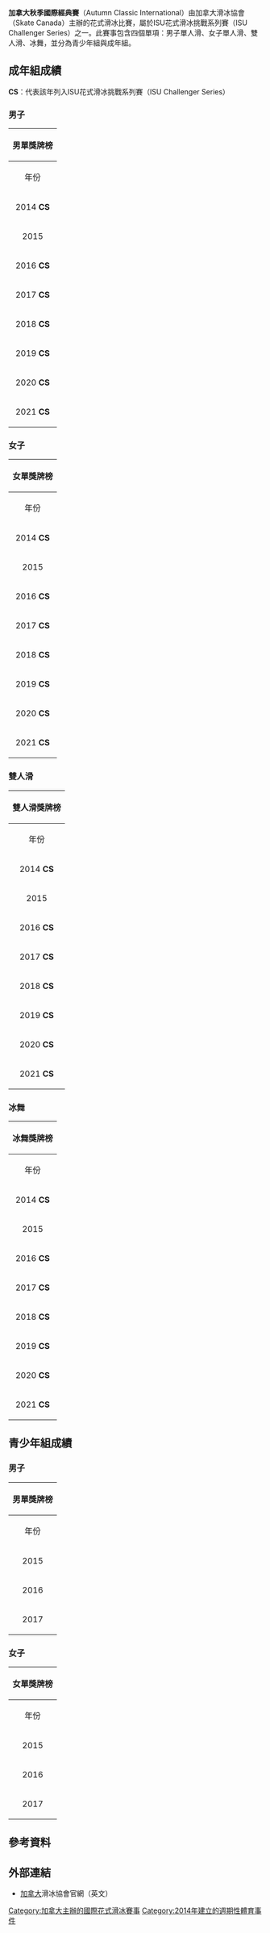 '''加拿大秋季國際經典賽'''（Autumn Classic International）由加拿大滑冰協會（Skate Canada）主辦的花式滑冰比賽，屬於ISU花式滑冰挑戰系列賽（ISU Challenger Series）之一。此賽事包含四個單項：男子單人滑、女子單人滑、雙人滑、冰舞，並分為青少年組與成年組。

== 成年組成績 ==
'''CS'''：代表該年列入ISU花式滑冰挑戰系列賽（ISU Challenger Series）

=== 男子 ===
{| class="wikitable" style="margin-bottom: 10px;"
! align="center" colspan="6" |男單獎牌榜
|-
! 年份
!地點
| align="center" bgcolor="gold" |'''金'''
| align="center" bgcolor="silver" |'''銀'''
| align="center" bgcolor="cc9966" |'''銅'''
!備註
|-
| 2014 '''CS'''
|[[巴里|巴里]]
| {{Flagicon|USA}} Ross Miner 
| {{Flagicon|CAN}} Nam Nguyen 
| {{Flagicon|CAN}} Jeremy Ten 
| <ref name="ACI2014"><cite class="citation web">[http://www.skatecanada.ca/event/2014-autumn-classic-international/ "2014 Autumn Classic International"] {{Wayback|url=http://www.skatecanada.ca/event/2014-autumn-classic-international/ |date=20141017035346 }}. </cite></ref>
|-
| 2015 
| [[巴里|巴里]] 
| {{Flagicon|JPN}} [[羽生結弦|羽生結弦]]
| {{Flagicon|CAN}} Nam Nguyen 
| {{Flagicon|USA}} Sean Rabbitt 
| <ref name="ACI2015"><cite class="citation web">[https://skatecanada.ca/event/2015-autumn-classic-international/ "2015 Autumn Classic International"] {{Wayback|url=https://skatecanada.ca/event/2015-autumn-classic-international/ |date=20180221100344 }}. </cite></ref>
|-
| 2016 '''CS''' 
|[[蒙特婁|蒙特婁]]
| {{Flagicon|JPN}} [[羽生結弦|羽生結弦]] 
| {{Flagicon|UZB}} Misha Ge 
| {{Flagicon|USA}} [[馬克斯·阿隆|馬克斯·阿隆]] 
| <ref name="ACI2016"><cite class="citation web">[https://skatecanada.ca/event/2016-autumn-classic-international/ "2016 Autumn Classic International"] {{Wayback|url=https://skatecanada.ca/event/2016-autumn-classic-international/ |date=20180221100754 }}. </cite></ref>
|-
| 2017 '''CS''' 
|[[蒙特婁|蒙特婁]]
| {{Flagicon|ESP}} [[哈維爾·費南德茲|哈維爾·費南德茲]]
| {{Flagicon|JPN}} [[羽生結弦|羽生結弦]]  
| {{Flagicon|CAN}} [[Keegan_Messing|Keegan Messing]] 
| <ref name="ACI2017"><cite class="citation web">[https://skatecanada.ca/2017-autumn-classic-international/ "2017 Autumn Classic International"] {{Wayback|url=https://skatecanada.ca/2017-autumn-classic-international/ |date=20190129104831 }}. </cite></ref>
|-
| 2018 '''CS''' 
|[[奥克维尔_(安大略省)|奥克維爾]]
| {{Flagicon|JPN}} [[羽生結弦|羽生結弦]]
| {{Flagicon|KOR}} [[車俊煥|車俊煥]]  
| {{Flagicon|CAN}} [[Roman_SADOVSKY|Roman SADOVSKY]]
| <ref name="ACI2018"><cite class="citation web">[https://skatecanada.ca/2018-autumn-classic-international/ "2018 Autumn Classic International"] {{Wayback|url=https://skatecanada.ca/2018-autumn-classic-international/ |date=20190104185225 }}. </cite></ref>
|-
| 2019 '''CS''' 
|[[奥克维尔_(安大略省)|奥克維爾]]
| {{Flagicon|JPN}} [[羽生結弦|羽生結弦]]
| {{Flagicon|FRA}} [[Kevin_AYMOZ|Kevin AYMOZ]]  
| {{Flagicon|CAN}} [[Keegan_Messing|Keegan Messing]]
| <ref name="ACI2019"><cite class="citation web">[https://skatecanada.ca/2019-autumn-classic-international/ "2019 Autumn Classic International"] {{Wayback|url=https://skatecanada.ca/2019-autumn-classic-international/ |date=20190915133125 }}. </cite></ref>
|-
|2020 '''CS'''
|[[奥克维尔_(安大略省)|奥克維爾]]
| colspan="4" |''由於[[2019冠状病毒病疫情|COVID-19 大流行]]而取消''
|-
|2021 '''CS'''
|皮埃爾豐
|{{Flagicon|CAN}} [[Conrad_Orzel|Conrad Orzel]]
|{{Flagicon|CAN}} [[Bennet_Toman|Bennet Toman]]
|{{Flagicon|CAN}} [[Beres_Clements|Beres Clements]]
|
|}

=== 女子 ===
{| class="wikitable" style="margin-bottom: 10px;"
! align="center" colspan="6" |女單獎牌榜
|-
! 年份
! 地點
| align="center" bgcolor="gold" | '''金'''
| align="center" bgcolor="silver" | '''銀'''
| align="center" bgcolor="cc9966" |'''銅'''
!備註
|-
| 2014 '''CS''' 
| [[巴里_(安大略省)|巴里]] 
| {{Flagicon|CAN}} [[加布里埃拉·達勒漫|Gabrielle Daleman]] 
| {{Flagicon|USA}} Angela Wang 
| {{Flagicon|CAN}} Julianne Séguin 
| <ref name="ACI2014"/>
|-
| 2015 
| [[巴里|巴里]] 
| {{Flagicon|KAZ}} [[伊丽莎白·图尔辛巴耶娃|伊莉莎白·圖爾辛巴耶娃]]
| {{Flagicon|JPN}} [[今井遙|今井遙]]
| {{Flagicon|USA}} Angela Wang 
| <ref name="ACI2015"/>
|-
| 2016 '''CS''' 
| [[蒙特利尔|蒙特婁]] 
| {{Flagicon|USA}} [[長洲未來|長洲未來]] 
| {{Flagicon|CAN}} Alaine Chartrand 
| {{Flagicon|KAZ}} [[伊丽莎白·图尔辛巴耶娃|伊莉莎白·圖爾辛巴耶娃]]
| <ref name="ACI2016"/>
|-
| 2017 '''CS''' 
|[[蒙特婁|蒙特婁]]
| {{Flagicon|CAN}} [[凯琳·奥斯蒙德|凱琳·奧斯蒙德]]
| {{Flagicon|JPN}} [[三原舞依|三原舞依]]
| {{Flagicon|KAZ}} [[伊丽莎白·图尔辛巴耶娃|伊莉莎白·圖爾辛巴耶娃]]
| <ref name="ACI2017"/>
|-
|2018 '''CS'''
|[[奥克维尔_(安大略省)|奥克維爾]]
|{{Flagicon|USA}} [[Bradie_Tennell|Bradie Tennell]]
|{{Flagicon|Russia}} [[叶甫根尼娅·梅德韦杰娃|葉甫根尼婭·梅德維傑娃]]
|{{Flagicon|FRA}} [[梅-貝倫妮斯·梅特|梅-貝倫妮斯·梅特]]
|<ref name="ACI2018" />
|-
|2019 '''CS'''
|[[奥克维尔_(安大略省)|奥克維爾]]
|{{Flagicon|JPN}} [[纪平梨花|紀平梨花]]
|{{Flagicon|Russia}} [[叶甫根尼娅·梅德韦杰娃|葉甫根尼婭·梅德維傑娃]]
|{{Flagicon|KOR}} [[Lim_Eun-soo|林恩讐]]
|<ref name="ACI2019" />
|-
|2020 '''CS'''
|[[奥克维尔_(安大略省)|奥克維爾]]
| colspan="4" |''由於[[2019冠状病毒病疫情|COVID-19 大流行]]而取消''
|-
|2021 '''CS'''
|皮埃爾豐
|{{Flagicon|Cyprus}} Marilena Kitromilis
|{{Flagicon|KOR}} 劉永
|{{Flagicon|KOR}} [[Ji_Seo-yeon|Ji Seo-yeon]]
|
|}

=== 雙人滑 ===
{| class="wikitable" style="margin-bottom: 10px;"
! align="center" colspan="6" | 雙人滑獎牌榜
|-
! 年份
! 地點
| align="center" bgcolor="gold" | '''金'''
| align="center" bgcolor="silver" | '''銀'''
| align="center" bgcolor="cc9966" |'''銅'''
!備註
|-
| 2014 '''CS''' 
| [[巴里_(安大略省)|巴里]] 
| {{Flagicon|CAN}} [[梅根·杜哈梅尔|梅根·杜哈梅尔]] / [[艾瑞克·拉德福德|艾瑞克·拉德福德]]
| {{Flagicon|USA}} Haven Denney / [[布蘭登·米高·弗雷澤|布蘭登·弗雷澤]]
| {{Flagicon|USA}} Jessica Calalang / Zack Sidhu 
| <ref name="ACI2014"/>
|-
| 2015 
| [[巴里|巴里]] 
| {{Flagicon|CAN}} [[梅根·杜哈梅尔|梅根·杜哈梅尔]] / [[艾瑞克·拉德福德|艾瑞克·拉德福德]]
| {{Flagicon|USA}} Marissa Castelli / Mervin Tran 
| {{Flagicon|USA}} Jessica Pfund / Joshua Santillan 
| <ref name="ACI2015"/>
|-
| 2016 '''CS''' 
| [[蒙特利尔|蒙特婁]] 
| {{Flagicon|CAN}} Julianne Séguin / Charlie Bilodeau 
| {{Flagicon|FRA}} [[瓦内萨·詹姆斯|瓦内萨·詹姆斯]] / [[摩根·西普雷斯|摩根·西普雷斯]]
| {{Flagicon|USA}} Marissa Castelli / Mervin Tran 
| <ref name="ACI2016"/>
|-
| 2017 '''CS''' 
|[[蒙特婁|蒙特婁]]
| {{Flagicon|FRA}} [[瓦内萨·詹姆斯|瓦内萨·詹姆斯]] / [[摩根·西普雷斯|摩根·西普雷斯]]
| {{Flagicon|CAN}} [[梅根·杜哈梅尔|梅根·杜哈梅尔]] / [[艾瑞克·拉德福德|艾瑞克·拉德福德]]
| {{Flagicon|CAN}} Julianne Séguin / Charlie Bilodeau
| <ref name="ACI2017"/>
|-
|2018 '''CS'''
|[[奥克维尔_(安大略省)|奥克維爾]]
|{{Flagicon|FRA}} [[瓦内萨·詹姆斯|瓦内萨·詹姆斯]] / [[摩根·西普雷斯|摩根·西普雷斯]]
|{{Flagicon|CAN}} Kirsten Moore-Towers / Michael Marinaro
|{{Flagicon|USA}} Haven Denney / [[布蘭登·米高·弗雷澤|布蘭登·弗雷澤]]
|<ref name="ACI2018" />
|-
|2019 '''CS'''
|[[奥克维尔_(安大略省)|奥克維爾]]
| colspan="3" |沒有雙人比賽
|<ref name="ACI2019" />
|-
|2020 '''CS'''
|[[奥克维尔_(安大略省)|奥克維爾]]
| colspan="4" |''由於[[2019冠状病毒病疫情|COVID-19 大流行]]而取消''
|-
|2021 '''CS'''
|皮埃爾豐
|{{Flagicon|JPN}} [[三浦璃來|三浦璃來]] / [[木原龍一|木原龍一]]
|{{Flagicon|CAN}} [[瓦内萨·詹姆斯|瓦内萨·詹姆斯]] / [[艾瑞克·拉德福德|艾瑞克·拉德福德]]
|{{Flagicon|USA}} Ashley Cain-Gribble / Timothy LeDuc
|
|}

=== 冰舞 ===
{| class="wikitable" style="margin-bottom: 10px;"
! align="center" colspan="6" | 冰舞獎牌榜
|-
! 年份
! 地點
| align="center" bgcolor="gold" | '''金'''
| align="center" bgcolor="silver" | '''銀'''
| align="center" bgcolor="cc9966" |'''銅'''
!備註
|-
| 2014 '''CS''' 
| [[巴里_(安大略省)|巴里]] 
| {{Flagicon|FRA}} [[加布里埃拉·帕帕达吉斯|加布里埃拉·帕帕达吉斯]] / [[吉约姆·西泽龙|吉约姆·西泽龙]]
| {{Flagicon|CAN}} Piper Gilles / Paul Poirier 
| {{Flagicon|DEN}} Laurence Fournier Beaudry / Nikolaj Sørensen 
| <ref name="ACI2014"/>
|-
| 2015 
| [[巴里|巴里]] 
| {{Flagicon|CAN}} Nicole Orford / Asher Hill 
| {{Flagicon|CAN}} Andréanne Poulin / Marc-André Servant 
| {{Flagicon|USA}} Karina Manta / Joseph Johnson 
| <ref name="ACI2015"/>
|-
| 2016 '''CS''' 
|[[蒙特婁|蒙特婁]]
| {{Flagicon|CAN}} [[泰莎·沃尔图|Tessa Virtue]] / [[斯科特·莫伊尔|Scott Moir]] 
| {{Flagicon|USA}} Kaitlin Hawayek / Jean-Luc Baker 
| {{Flagicon|DEN}} Laurence Fournier Beaudry / Nikolaj Sørensen 
| <ref name="ACI2016"/>
|-
| 2017 '''CS''' 
|[[蒙特婁|蒙特婁]]
| {{Flagicon|CAN}} [[泰莎·沃尔图|Tessa Virtue]] / [[斯科特·莫伊尔|Scott Moir]]
| {{Flagicon|CAN}} Kaitlyn Weaver / Andrew Poje 
| {{Flagicon|CAN}} Piper Gilles / Paul Poirier
| <ref name="ACI2017"/>
|-
|2018 '''CS'''
|[[奥克维尔_(安大略省)|奥克維爾]]
|{{Flagicon|CAN}} Kaitlyn Weaver / Andrew Poje
|{{Flagicon|Spain}} Olivia Smart / Adrián Díaz
|{{Flagicon|CAN}} Carolane Soucisse / Shane Firus
|<ref name="ACI2018" />
|-
|2019 '''CS'''
|[[奥克维尔_(安大略省)|奥克維爾]]
|{{Flagicon|CAN}} Piper Gilles / Paul Poirier
|{{Flagicon|UK}} Lilah Fear / Lewis Gibson
|{{Flagicon|FRA}} Marie-Jade Lauriault / Romain Le Gac
|<ref name="ACI2019" />
|-
|2020 '''CS'''
|[[奥克维尔_(安大略省)|奥克維爾]]
| colspan="4" |''由於[[2019冠状病毒病疫情|COVID-19 大流行]]而取消''
|-
|2021 '''CS'''
|皮埃爾豐
|{{Flagicon|CAN}} Piper Gilles / Paul Poirier
|{{Flagicon|Spain}} Olivia Smart / Adrián Díaz
|{{Flagicon|USA}} Caroline Green / Michael Parsons
|
|}

== 青少年組成績 ==

=== 男子 ===
{| class="wikitable" style="margin-bottom: 10px;"
! align="center" colspan="6" | 男單獎牌榜
|-
! 年份
!地點
| align="center" bgcolor="gold" |'''金'''
| align="center" bgcolor="silver" |'''銀'''
| align="center" bgcolor="cc9966" |'''銅'''
!備註
|-
| 2015 
| [[巴里_(安大略省)|巴里]] 
| {{Flagicon|KOR}} [[車俊煥|車俊煥]]
| {{Flagicon|CAN}} Joseph Phan 
| {{Flagicon|GBR}} Hugh Brabyn-Jones 
| <ref name="ACI2015"/>
|-
| 2016 
|[[蒙特婁|蒙特婁]]
| {{Flagicon|CAN}} Edrian Paul Celestino 
| {{Flagicon|ISR}} Mark Gorodnitsky 
| {{Flagicon|CAN}} Iliya Kovler
| <ref name="ACI2016"/>
|-
| 2017 
|[[蒙特婁|蒙特婁]]
| {{Flagicon|CAN}} Eric Liu
| {{Flagicon|CAN}} Beresford Louise Clements 
| {{Flagicon|CAN}} Iliya Kovler
| <ref name="ACI2017"/>
|}

=== 女子 ===
{| class="wikitable" style="margin-bottom: 10px;"
! align="center" colspan="6" | 女單獎牌榜
|-
!年份
! 地點
| align="center" bgcolor="gold" | '''金'''
| align="center" bgcolor="silver" | '''銀'''
| align="center" bgcolor="cc9966" | '''銅'''
!備註
|-
| 2015 
| [[巴里_(安大略省)|巴里]] 
| {{Flagicon|ROU}} Amanda Stan 
| {{Flagicon|CAN}} Alicia Pineault 
| {{Flagicon|CAN}} McKenna Colthorp 
| <ref name="ACI2015"/>
|-
| 2016 
|[[蒙特婁|蒙特婁]]
| {{Flagicon|CAN}} Aurora Cotop 
| {{Flagicon|CAN}} Olivia Gran
| {{Flagicon|KOR}} An So-hyun 
| <ref name="ACI2016"/>
|-
| 2017
| [[蒙特婁|蒙特婁]] 
| {{Flagicon|FRA}} Julie Froetscher 
| {{Flagicon|KOR}} Jeon Su-been 
| {{Flagicon|CAN}} Hannah Dawson 
| <ref name="ACI2017"/>
|}

== 參考資料 ==
{{reflist}}

== 外部連結 ==
* [http://www.skatecanada.ca/ 加拿大]{{Wayback|url=http://www.skatecanada.ca/ |date=20081101101825 }}滑冰協會官網（英文）

[[Category:加拿大主辦的國際花式滑冰賽事|Category:加拿大主辦的國際花式滑冰賽事]]
[[Category:2014年建立的週期性體育事件|Category:2014年建立的週期性體育事件]]